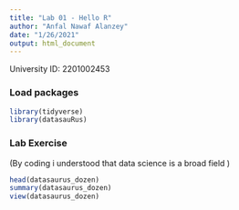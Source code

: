 ```yaml
---
title: "Lab 01 - Hello R"
author: "Anfal Nawaf Alanzey"
date: "1/26/2021"
output: html_document
---
```


University ID: 2201002453

### Load packages

```r
library(tidyverse)
library(datasauRus)

```


### Lab Exercise

(By coding i understood that data science is a broad field )

```r
head(datasaurus_dozen)
summary(datasaurus_dozen)
view(datasaurus_dozen)

```

